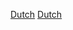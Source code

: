 {{Portal box|荷蘭|體育運動}}
{{Year by category
|m=2
|c=0
|d=2
|y=1
|cat=荷蘭體育
|sortkey=體育
|parent=各年份荷蘭體育
|subcat=2021年荷蘭
}}

[[Category:2021年各國體育|Dutch]]
[[Category:2021年歐洲體育|Dutch]]